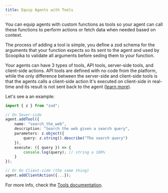 ```yaml
---
title: Equip Agents with Tools
---
```


You can equip agents with custom functions as tools so your agent can call these functions to perform actions or fetch data when needed based on context.

The process of adding a tool is simple, you define a zod schema for the arguments that your function expects so its sent to the agent and used by Scoopika to validate all arguments before seding them to your function.

Your agents can have 3 types of tools, API tools, server-side tools, and client-side actions.
API tools are defined with no code from the platform, while the only difference between the server-side and client-side tools is that the agents calls a client-side action It's executed on client-side in real-time and its result is not sent back to the agent ([learn more](/tools/client-side-actions)).

Let's see a an example:

```typescript
import { z } from "zod";

// On Sever-side
agent.addTool({
	name: "search_the_web",
	description: "Search the web given a search query",
	parameters: z.object({
		query: z.string().describe("The search query")
	}),
	execute: ({ query }) => {
		console.log(query); // string a 100%
	}
});

// Or On Client-side (the same thing)
agent.addClientAction({...});
```

For more info, check the [Tools documentation](/tools).